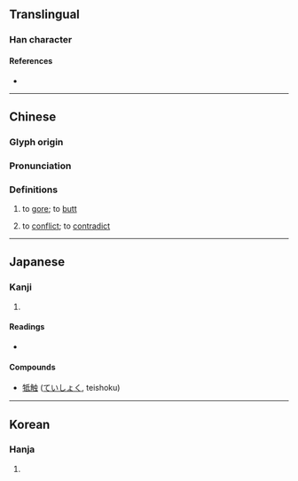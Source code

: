 {{also|觝|抵}}
{{character info/new}}
==Translingual==

===Han character===
{{Han char|rn=93|rad=牛|as=05|sn=9|four=22540|canj=HQHPM|ids=⿰牜氐}}

====References====
* {{Han ref|kx=0700.050|dkj=19988|dj=1112.180|hdz=31807.150|uh=7274|ud=29300|bh=ACBB|bd=44219}}

----

==Chinese==
{{zh-forms|s=抵}}

===Glyph origin===
{{Han etym}}

===Pronunciation===
{{zh-pron
|m=dǐ
|c=dai2
|mn=
|mc=y
|oc=y
|cat=v
}}

===Definitions===
{{zh-hanzi}}

# {{lb|zh|literary}} to [[gore]]; to [[butt]]
# {{lb|zh|literary}} to [[conflict]]; to [[contradict]]

----

==Japanese==

===Kanji===
{{ja-kanji|grade=|rs=牛05}}

# {{rfdef|ja|sort=牛05}}

====Readings====
* {{ja-readings
|goon=たい
|kanon=てい
|kun=ふ-れる}}

====Compounds====
* [[牴触]] ([[ていしょく]], teishoku)

----

==Korean==

===Hanja===
{{ko-hanja|hangeul=저|eumhun=|rv=jeo|mr=chŏ|y=ce}}

# {{rfdef|ko|sort=牛05}}